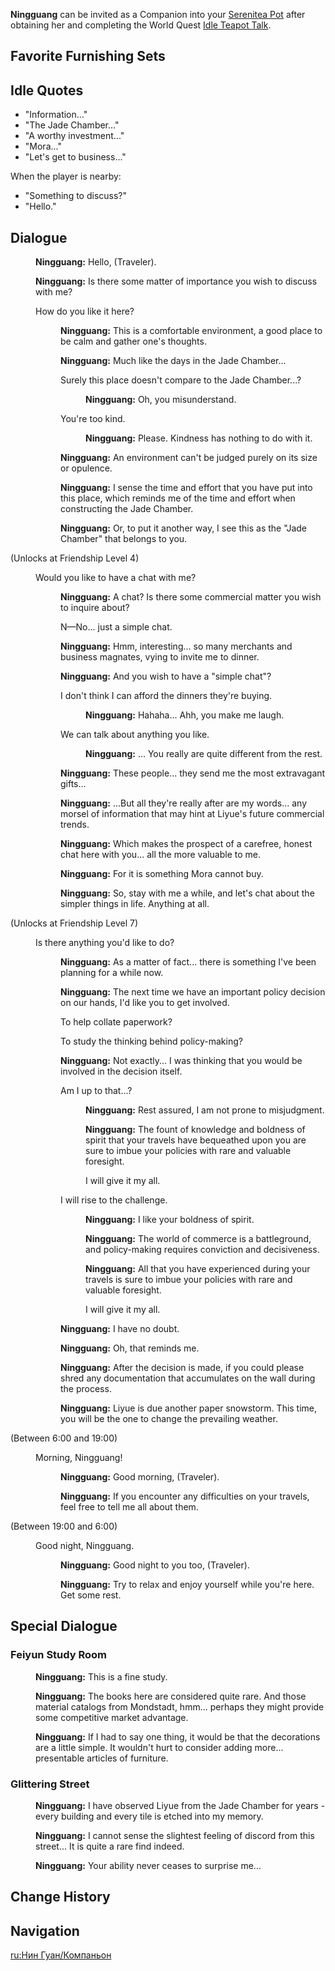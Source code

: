 {{CharacterTabs}}
{{Furnishing Infobox
|title          = Ningguang
|id             = 368116
|image          = Character Ningguang Thumb.png
|category       = Companion
|subcategory    = Companion
|rarity         = 4
|adeptal_energy = 300
|load           = 1200
|description    = Character In-Residence
}}
'''Ningguang''' can be invited as a Companion into your [[Serenitea Pot]] after obtaining her and completing the World Quest [[Idle Teapot Talk]].

==Favorite Furnishing Sets==
{{HousingCompanion|favorite}}
{{Companion Favor Table}}

==Idle Quotes==
*"Information..."
*"The Jade Chamber..."
*"A worthy investment..."
*"Mora..."
*"Let's get to business..."
When the player is nearby:
*"Something to discuss?"
*"Hello."

==Dialogue==
{{Dialogue start}}
:{{A|vo ningguang mimitomo hello 01.ogg}} '''Ningguang:''' Hello, (Traveler).
:{{A|vo ningguang mimitomo hello 02.ogg}} '''Ningguang:''' Is there some matter of importance you wish to discuss with me?
:{{DIcon}} How do you like it here?
::{{A|vo ningguang mimitomo friendship1 01.ogg}} '''Ningguang:''' This is a comfortable environment, a good place to be calm and gather one's thoughts.
::{{A|vo ningguang mimitomo friendship1 02.ogg}} '''Ningguang:''' Much like the days in the Jade Chamber...
::{{DIcon}} Surely this place doesn't compare to the Jade Chamber...?
:::{{A|vo ningguang mimitomo friendship1 03a.ogg}} '''Ningguang:''' Oh, you misunderstand.
::{{DIcon}} You're too kind.
:::{{A|vo ningguang mimitomo friendship1 03b.ogg}} '''Ningguang:''' Please. Kindness has nothing to do with it.
::{{A|vo ningguang mimitomo friendship1 04.ogg}} '''Ningguang:''' An environment can't be judged purely on its size or opulence.
::{{A|vo ningguang mimitomo friendship1 05.ogg}} '''Ningguang:''' I sense the time and effort that you have put into this place, which reminds me of the time and effort when constructing the Jade Chamber.
::{{A|vo ningguang mimitomo friendship1 06.ogg}} '''Ningguang:''' Or, to put it another way, I see this as the "Jade Chamber" that belongs to you.
;(Unlocks at Friendship Level 4)
:{{DIcon}} Would you like to have a chat with me?
::{{A|vo ningguang mimitomo friendship2 01.ogg}} '''Ningguang:''' A chat? Is there some commercial matter you wish to inquire about?
::{{DIcon}} N&mdash;No... just a simple chat.
::{{A|vo ningguang mimitomo friendship2 02.ogg}} '''Ningguang:''' Hmm, interesting... so many merchants and business magnates, vying to invite me to dinner.
::{{A|vo ningguang mimitomo friendship2 03.ogg}} '''Ningguang:''' And you wish to have a "simple chat"?
::{{DIcon}} I don't think I can afford the dinners they're buying.
:::{{A|vo ningguang mimitomo friendship2 04a.ogg}} '''Ningguang:''' Hahaha... Ahh, you make me laugh.
::{{DIcon}} We can talk about anything you like.
:::{{A|vo ningguang mimitomo friendship2 04b.ogg}} '''Ningguang:''' ... You really are quite different from the rest.
::{{A|vo ningguang mimitomo friendship2 05.ogg}} '''Ningguang:''' These people... they send me the most extravagant gifts...
::{{A|vo ningguang mimitomo friendship2 06.ogg}} '''Ningguang:''' ...But all they're really after are my words... any morsel of information that may hint at Liyue's future commercial trends.
::{{A|vo ningguang mimitomo friendship2 07.ogg}} '''Ningguang:''' Which makes the prospect of a carefree, honest chat here with you... all the more valuable to me.
::{{A|vo ningguang mimitomo friendship2 08.ogg}} '''Ningguang:''' For it is something Mora cannot buy.
::{{A|vo ningguang mimitomo friendship2 09.ogg}} '''Ningguang:''' So, stay with me a while, and let's chat about the simpler things in life. Anything at all.
;(Unlocks at Friendship Level 7)
:{{DIcon}} Is there anything you'd like to do?
::{{A|vo ningguang mimitomo friendship3 01.ogg}} '''Ningguang:''' As a matter of fact... there is something I've been planning for a while now.
::{{A|vo ningguang mimitomo friendship3 02.ogg}} '''Ningguang:''' The next time we have an important policy decision on our hands, I'd like you to get involved.
::{{DIcon}} To help collate paperwork?
::{{DIcon}} To study the thinking behind policy-making?
::{{A|vo ningguang mimitomo friendship3 03.ogg}} '''Ningguang:''' Not exactly... I was thinking that you would be involved in the decision itself.
::{{DIcon}} Am I up to that...?
:::{{A|vo ningguang mimitomo friendship3 04a 1.ogg}} '''Ningguang:''' Rest assured, I am not prone to misjudgment.
:::{{A|vo ningguang mimitomo friendship3 04a 2.ogg}} '''Ningguang:''' The fount of knowledge and boldness of spirit that your travels have bequeathed upon you are sure to imbue your policies with rare and valuable foresight.
:::{{DIcon}} I will give it my all.
::{{DIcon}} I will rise to the challenge.
:::{{A|vo ningguang mimitomo friendship3 04b 1.ogg}} '''Ningguang:''' I like your boldness of spirit.
:::{{A|vo ningguang mimitomo friendship3 04b 2.ogg}} '''Ningguang:''' The world of commerce is a battleground, and policy-making requires conviction and decisiveness.
:::{{A|vo ningguang mimitomo friendship3 04b 3.ogg}} '''Ningguang:''' All that you have experienced during your travels is sure to imbue your policies with rare and valuable foresight.
:::{{DIcon}} I will give it my all.
::{{A|vo ningguang mimitomo friendship3 05.ogg}} '''Ningguang:''' I have no doubt.
::{{A|vo ningguang mimitomo friendship3 06.ogg}} '''Ningguang:''' Oh, that reminds me.
::{{A|vo ningguang mimitomo friendship3 07.ogg}} '''Ningguang:''' After the decision is made, if you could please shred any documentation that accumulates on the wall during the process.
::{{A|vo ningguang mimitomo friendship3 08.ogg}} '''Ningguang:''' Liyue is due another paper snowstorm. This time, you will be the one to change the prevailing weather.
;<nowiki>(Between 6:00 and 19:00)</nowiki>
:{{DIcon}} Morning, Ningguang!
::{{A|vo ningguang mimitomo morning 01.ogg}} '''Ningguang:''' Good morning, (Traveler).
::{{A|vo ningguang mimitomo morning 02.ogg}} '''Ningguang:''' If you encounter any difficulties on your travels, feel free to tell me all about them.
;<nowiki>(Between 19:00 and 6:00)</nowiki>
:{{DIcon}} Good night, Ningguang.
::{{A|vo ningguang mimitomo night 01.ogg}} '''Ningguang:''' Good night to you too, (Traveler).
::{{A|vo ningguang mimitomo night 02.ogg}} '''Ningguang:''' Try to relax and enjoy yourself while you're here. Get some rest.
{{Dialogue end}}

==Special Dialogue==
{{HousingCompanion|special}}

===Feiyun Study Room===
{{Dialogue start}}
:{{A|vo mimitomo ly ningguang study 01.ogg}} '''Ningguang:''' This is a fine study.
:{{A|vo mimitomo ly ningguang study 02.ogg}} '''Ningguang:''' The books here are considered quite rare. And those material catalogs from Mondstadt, hmm... perhaps they might provide some competitive market advantage.
:{{A|vo mimitomo ly ningguang study 03.ogg}} '''Ningguang:''' If I had to say one thing, it would be that the decorations are a little simple. It wouldn't hurt to consider adding more... presentable articles of furniture.
{{Dialogue end}}

===Glittering Street===
{{Dialogue start}}
:{{A|vo mimitomo ly ningguang store 01.ogg}} '''Ningguang:''' I have observed Liyue from the Jade Chamber for years - every building and every tile is etched into my memory.
:{{A|vo mimitomo ly ningguang store 02.ogg}} '''Ningguang:''' I cannot sense the slightest feeling of discord from this street... It is quite a rare find indeed.
:{{A|vo mimitomo ly ningguang store 03.ogg}} '''Ningguang:''' Your ability never ceases to surprise me...
{{Dialogue end}}

==Change History==
{{Change History|1.6}}

==Navigation==
{{Furnishing Navbox/Living|Companion}}

[[ru:Нин Гуан/Компаньон]]